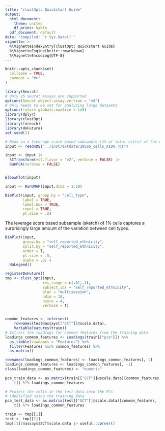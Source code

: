 ```yaml
---
title: "clustOpt: Quickstart Guide"
output:
  html_document:
    theme: united
    df_print: kable
  pdf_document: default
date: 'Compiled: `r Sys.Date()`'
vignette: >
  %\VignetteIndexEntry{clustOpt: Quickstart Guide}
  %\VignetteEngine{knitr::rmarkdown}
  %\VignetteEncoding{UTF-8}
---
```


```r
knitr::opts_chunk$set(
  collapse = TRUE,
  comment = "#>"
)
```

```r
library(Seurat)
# Only v5 Seurat Assays are supported
options(Seurat.object.assay.version = "v5")
# Only needs to be set for analyzing large datasets
options(future.globals.maxSize = 1e9)
library(dplyr)
library(clustOpt)
library(foreach)
library(doFuture)
set.seed(1)
```

```r
# Read in a leverage score based subsample (1% of total cells) of the AIDA dataset
input <- readRDS("../inst/extdata/10589_cells_AIDA.rds")

input <- input |>
  SCTransform(vst.flavor = "v2", verbose = FALSE) |>
  RunPCA(verbose = FALSE)
```

```r

  
```


```r
ElbowPlot(input)
```

```r
input <- RunUMAP(input,dims = 1:10)

DimPlot(input, group.by = "cell_type",
        label = TRUE,
        label.box = TRUE,
        repel = TRUE,
        pt.size = .2)
```

The leverage score based subsample (sketch) of 1% cells captures a surprisingly large amount of the variation between cell types.

```r
DimPlot(input,
        group.by = "self_reported_ethnicity",
        split.by = "self_reported_ethnicity",
        order = T,
        pt.size = .5,
        alpha = .5) +
  NoLegend()
```



```r

registerDoFuture()
tmp <- clust_opt(input,
                 res_range = c(.01,.1),
                 subject_ids = "self_reported_ethnicity",
                 plan = "multisession",
                 ndim = 10,
                 ncore = 4,
                 verbose = T)


common_features <- intersect(
    rownames(test@assays[["SCT"]]@scale.data),
    VariableFeatures(train))
# Extract the loadings for common features from the training data
loadings_common_features <- Loadings(train[["pca"]]) %>%
  as_tibble(rownames = "Features") %>%
  filter(Features %in% common_features) %>%
  as.matrix()

rownames(loadings_common_features) <- loadings_common_features[, 1]
loadings_common_features <- loadings_common_features[, -1]
class(loadings_common_features) <- "numeric"
  
pca_train_data <- as.matrix(train[["SCT"]]@scale.data)[common_features, ] %>%
    t() %*% loadings_common_features

# Project the cells in the test data onto the PCs
# identified using the training data
pca_test_data <- as.matrix(test[["SCT"]]@scale.data)[common_features, ] %>%
    t() %*% loadings_common_features

train <- tmp[[1]] 
test <- tmp[[2]] 
tmp[[1]]@assays$SCT$scale.data |> useful::corner()

```

